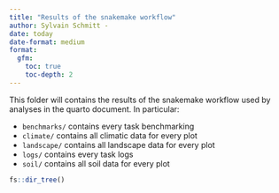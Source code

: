 ```yaml
---
title: "Results of the snakemake workflow"
author: Sylvain Schmitt -
date: today
date-format: medium
format: 
  gfm:
    toc: true
    toc-depth: 2
---
```


This folder will contains the results of the snakemake workflow used by analyses in the quarto document. In particular:

-   `benchmarks/` contains every task benchmarking
-   `climate/` contains all climatic data for every plot
-   `landscape/` contains all landscape data for every plot
-   `logs/` contains every task logs
-   `soil/` contains all soil data for every plot

```r
fs::dir_tree()
```
